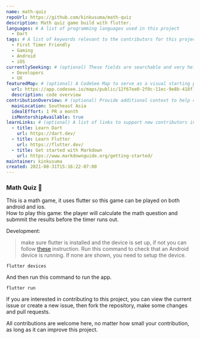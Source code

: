 ---
name: math-quiz
repoUrl: https://github.com/kinkusuma/math-quiz
description: Math quiz game build with flutter.
languages: # A list of programming languages used in this project
  - Dart
tags: # A list of keywords relevant to the contributors for this project
  - First Timer Friendly
  - Gaming
  - Android
  - iOS
currentlySeeking: # (optional) These fields are searchable and very helpful for contributors to match well with your project
  - Developers
  - UX
featuredMap: # (optional) A CodeSee Map to serve as a visual starting point for contributors
  url: https://app.codesee.io/maps/public/12f67ee0-2f0c-11ec-9e8b-418f1ca137ab
  description: code overview
contributionOverview: # (optional) Provide additional context to help contributors match well with your project
  mainLocation: Southeast Asia
  idealEffort: 1 PR a month
  isMentorshipAvailable: true
learnLinks: # (optional) A list of links to support new contributors in learning about your project and tech stack and culture / community
  - title: Learn Dart
    url: https://dart.dev/
  - title: Learn Flutter
    url: https://flutter.dev/
  - title: Get started with Markdown
    url: https://www.markdownguide.org/getting-started/
maintainer: kinkusuma
created: 2021-08-31T15:16:22-07:00
---

<Overview>
  
### Math Quiz 🧮

This is a math game, it uses flutter so this game can be played on both android and ios.  
How to play this game: the player will calculate the math question and submmit the results before the timer runs out.
  
Development:  
> make sure flutter is installed and the device is set up, if not you can follow [these](https://flutter.dev/docs/get-started/install) instruction.
Run this command to check that an Android device is running. If none are shown, you need to setup the device.
```
flutter devices
```
And then run this command to run the app.
```
flutter run
```

</Overview>

<Contributing>

If you are interested in contributing to this project, you can view the current issue or create a new issue, then fork the repository, make some changes and pull requests.

All contributions are welcome here, no matter how small your contribution, as long as it can improve this project.

</Contributing>
